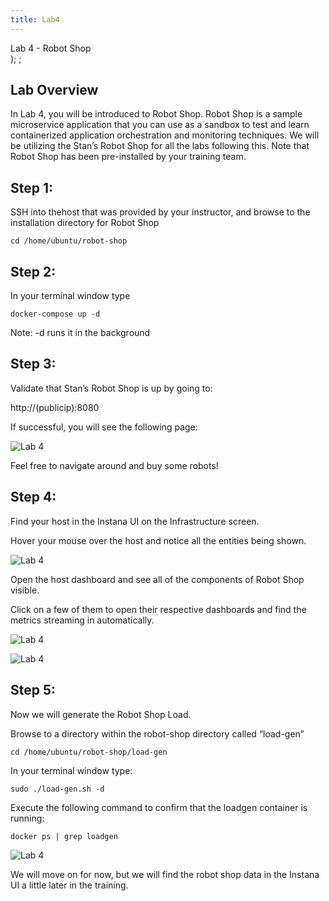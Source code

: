 ```yaml
---
title: Lab4
---
```

  <span>
    Lab 4 - Robot Shop <br />
  </span>
);
;

## Lab Overview

In Lab 4, you will be introduced to Robot Shop. Robot Shop is a sample microservice application that you 
can use as a sandbox to test and learn containerized application orchestration and monitoring techniques. 
We will be utilizing the Stan’s Robot Shop for all the labs following this. Note that Robot Shop has been 
pre-installed by your training team.

## Step 1:

SSH into thehost that was provided by your instructor, and browse to the installation directory for Robot Shop 

```
cd /home/ubuntu/robot-shop

```

## Step 2:

In your terminal window type 

```
docker-compose up -d
```

Note: -d runs it in the background

## Step 3:

Validate that Stan’s Robot Shop is up by going to:

http://(publicip):8080

If successful, you will see the following page:

![Lab 4](images/4.1.png)

Feel free to navigate around and buy some robots!

## Step 4:

Find your host in the Instana UI on the Infrastructure screen.

Hover your mouse over the host and notice all the entities being shown.

![Lab 4](images/4.2.png)

Open the host dashboard and see all of the components of Robot Shop visible.

Click on a few of them to open their respective dashboards and find the metrics streaming in automatically.

![Lab 4](images/4.3.png)

![Lab 4](images/4.4.png)

## Step 5:

Now we will generate the Robot Shop Load.

Browse to a directory within the robot-shop directory called “load-gen”

```
cd /home/ubuntu/robot-shop/load-gen
```

In your terminal window type: 

```
sudo ./load-gen.sh -d
```

Execute the following command to confirm that the loadgen container is running:

```
docker ps | grep loadgen
```

![Lab 4](images/4.5.png)

We will move on for now, but we will find the robot shop data in the Instana UI a little later in the training.